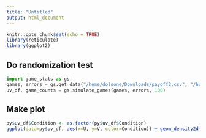 ```yaml
---
title: "Untitled"
output: html_document
---
```


```r
knitr::opts_chunk$set(echo = TRUE)
library(reticulate)
library(ggplot2)
```

## Do randomization test

```python
import game_stats as gs
games, errors = gs.get_data("/home/dolsone/Downloads/payoff2.csv", "/home/dolsone/Downloads/errors2.csv")
uv_df, game_counts = gs.simulate_games(games, errors, 100)
```

## Make plot


```r
py$uv_df$Condition <- as.factor(py$uv_df$Condition)
ggplot(data=py$uv_df, aes(x=U, y=V, color=Condition)) + geom_density2d(aes(group = Condition)) + theme_classic() + geom_hline(yintercept = 0) + geom_vline(xintercept=0) + geom_hline(yintercept = 1, linetype="dashed") + geom_vline(xintercept = 1, linetype="dashed") + geom_abline(slope = 1, intercept = 0, linetype="dashed")
```
